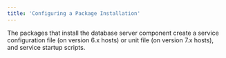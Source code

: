 ```yaml
---
title: 'Configuring a Package Installation'
---
```


<div id="configuring_a_package_installation" class="registered_link"></div>

The packages that install the database server component create a service configuration file (on version 6.x hosts) or unit file (on version 7.x hosts), and service startup scripts.
